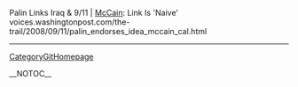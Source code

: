 Palin Links Iraq & 9/11 | [[McCain]]: Link Is 'Naive'  voices.washingtonpost.com/the-trail/2008/09/11/palin_endorses_idea_mccain_cal.html
----
[[CategoryGitHomepage]]

__NOTOC__